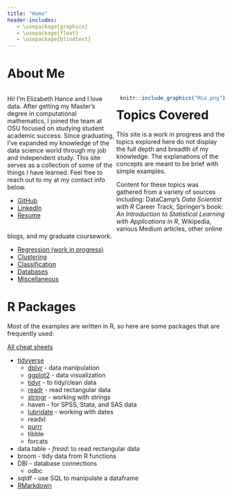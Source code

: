 ---
title: "Home"
header-includes:
   - \usepackage{graphicx}
   - \usepackage{float}
   - \usepackage{blindtext}   
---

# About Me {-}
<style>
.column-left{
  float: left;
  width: 50%;
  text-align: left;
}
.column-right{
  float: right;
  width: 50%;
  text-align: right;
}
</style>

<div class="column-left">
Hi! I'm Elizabeth Hance and I love data.  After getting my Master's degree in computational mathematics, I joined the team at OSU focused on studying student academic success.  Since graduating, I've expanded my knowledge of the data science world through my job and independent study.  This site serves as a collection of some of the things I have learned.  Feel free to reach out to my at my contact info below.

* [GitHub](https://github.com/elizabethhance19)
* [LinkedIn](www.linkedin.com/in/elizabeth-hance)
* [Resume](https://github.com/elizabethhance19/DataScience/blob/master/Resume-ElizabethHance.pdf)

</div>
<div class="column-right">
```{r, echo=FALSE, fig.cap="My dog, Mia", out.width="50%", fig.align='center', out.extra='angle=0',}
knitr::include_graphics("Mia.png")
```
</div>


# Topics Covered {-}
This site is a work in progress and the topics explored here do not display the full depth and breadth of my knowledge.  The explanations of the concepts are meant to be brief with simple examples. 

Content for these topics was gathered from a variety of sources including: DataCamp's *Data Scientist with R* Career Track, Springer's book: *An Introduction to Statistical Learning with Applications in R*, Wikipedia, various Medium articles, other online blogs, and my graduate coursework.

* [Regression (work in progress)](https://elizabethhance19.github.io/DataScience/Regression.html)
* [Clustering](https://elizabethhance19.github.io/DataScience/Clustering.html)  
* [Classification](https://elizabethhance19.github.io/DataScience/Classification.html) 
* [Databases](https://elizabethhance19.github.io/DataScience/Databases.html)
* [Miscellaneous](https://elizabethhance19.github.io/DataScience/Miscellaneous.html)


# R Packages {-}
Most of the examples are written in R, so here are some packages that are frequently used:

[All cheat sheets](https://rstudio.com/resources/cheatsheets/)

* [tidyverse](https://www.tidyverse.org/packages/)
  + [dplyr](https://rstudio.com/wp-content/uploads/2015/02/data-wrangling-cheatsheet.pdf) - data manipulation
  + [ggplot2](https://ggplot2.tidyverse.org/reference/) - data visualization
  + [tidyr](https://tidyr.tidyverse.org/) - to tidy/clean data
  + [readr](https://readr.tidyverse.org/) - read rectangular data
  + [stringr](https://stringr.tidyverse.org/) - working with strings
  + haven - for SPSS, Stata, and SAS data
  + [lubridate](https://lubridate.tidyverse.org/) - working with dates
  + readxl
  + [purrr](https://purrr.tidyverse.org/)
  + tibble
  + forcats
* data.table - *fread*: to read rectangular data
* broom - tidy data from R functions
* DBI - database connections
  + odbc 
* sqldf - use SQL to manipulate a dataframe
* [RMarkdown](https://rstudio.com/wp-content/uploads/2015/02/rmarkdown-cheatsheet.pdf)





